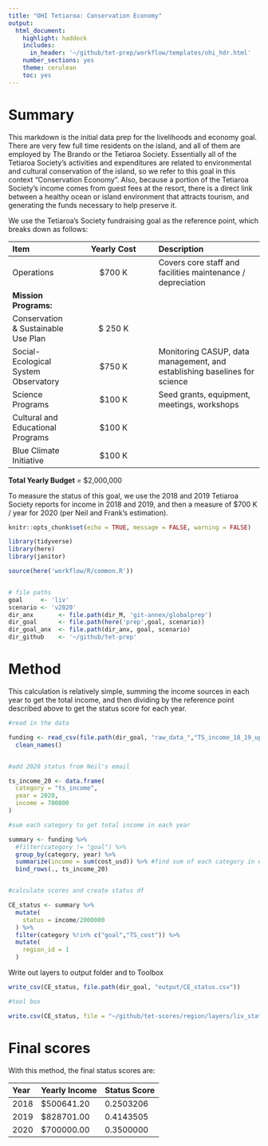 ```yaml
---
title: "OHI Tetiaroa: Conservation Economy"
output:
  html_document:
    highlight: haddock
    includes:
      in_header: '~/github/tet-prep/workflow/templates/ohi_hdr.html' 
    number_sections: yes
    theme: cerulean
    toc: yes
---
```

# Summary 

This markdown is the initial data prep for the livelihoods and economy goal. There are very few full time residents on the island, and all of them are employed by The Brando or the Tetiaroa Society. Essentially all of the Tetiaroa Society's activities and expenditures are related to environmental and cultural conservation of the island, so we refer to this goal in this context "Conservation Economy". Also, because a portion of the Tetiaroa Society's income comes from guest fees at the resort, there is a direct link between a healthy ocean or island environment that attracts tourism, and generating the funds necessary to help preserve it. 

We use the Tetiaroa's Society fundraising goal as the reference point, which breaks down as follows:

| Item | Yearly Cost | Description | 
| :------- | :--------: | :------------ |
| Operations | $700 K | Covers core staff and facilities maintenance / depreciation | 
| **Mission Programs:** |       |          |
| Conservation & Sustainable Use Plan | $ 250 K 
| Social-Ecological System Observatory | $750 K | Monitoring CASUP, data management, and establishing baselines for science |
| Science Programs | $100 K | Seed grants, equipment, meetings, workshops |
| Cultural and Educational Programs | $100 K |       |
| Blue Climate Initiative | $100 K |       |

**Total Yearly Budget** = $2,000,000 


To measure the status of this goal, we use the 2018 and 2019 Tetiaroa Society reports for income in 2018 and 2019, and then a measure of $700 K / year for 2020 (per Neil and Frank's estimation). 

```r
knitr::opts_chunk$set(echo = TRUE, message = FALSE, warning = FALSE)

library(tidyverse)
library(here)
library(janitor)

source(here('workflow/R/common.R'))


# file paths 
goal     <- 'liv'
scenario <- 'v2020'
dir_anx       <- file.path(dir_M, 'git-annex/globalprep') 
dir_goal      <- file.path(here('prep',goal, scenario))
dir_goal_anx  <- file.path(dir_anx, goal, scenario)
dir_github    <- '~/github/tet-prep'

```

# Method

This calculation is relatively simple, summing the income sources in each year to get the total income, and then dividing by the reference point described above to get the status score for each year. 

```r
#read in the data

funding <- read_csv(file.path(dir_goal, "raw_data_","TS_income_18_19_updated.csv")) %>% 
  clean_names()


#add 2020 status from Neil's email

ts_income_20 <- data.frame(
  category = "ts_income",
  year = 2020,
  income = 700000
)

#sum each category to get total income in each year

summary <- funding %>%
  #filter(category != "goal") %>% 
  group_by(category, year) %>%
  summarize(income = sum(cost_usd)) %>% #find sum of each category in each year
  bind_rows(., ts_income_20)


#calculate scores and create status df

CE_status <- summary %>% 
  mutate(
    status = income/2000000
  ) %>% 
  filter(category %!in% c("goal","TS_cost")) %>% 
  mutate(
    region_id = 1
  )
```

Write out layers to output folder and to Toolbox

```r

write_csv(CE_status, file.path(dir_goal, "output/CE_status.csv"))

#tool box

write.csv(CE_status, file = "~/github/tet-scores/region/layers/liv_status.csv", row.names = FALSE)

```

# Final scores

With this method, the final status scores are: 


| Year | Yearly Income | Status Score |
| :------ | :-------- | :------- | 
| 2018 | $500641.20 | 0.2503206  | 
| 2019 | $828701.00 | 0.4143505  |
| 2020 | $700000.00 | 0.3500000  |
